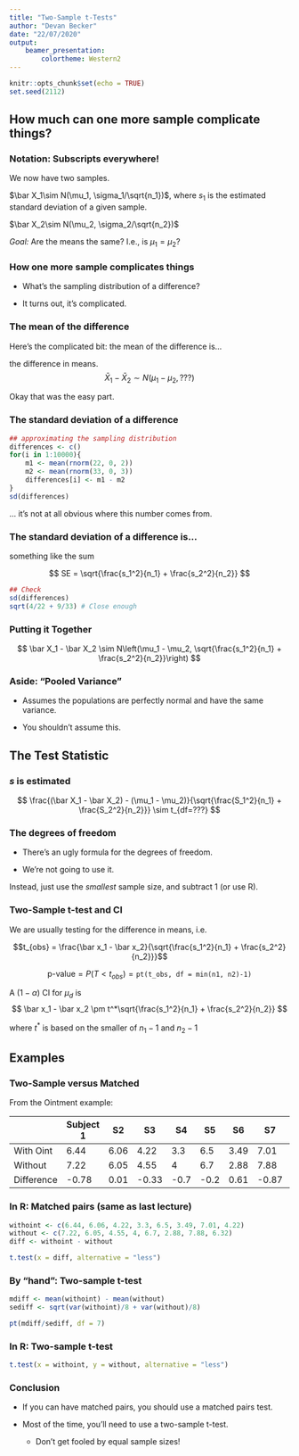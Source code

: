 ---
title: "Two-Sample t-Tests"
author: "Devan Becker"
date: "22/07/2020"
output: 
    beamer_presentation:
        colortheme: Western2
---

```{r setup, include=FALSE}
knitr::opts_chunk$set(echo = TRUE)
set.seed(2112)
```

## How much can one more sample complicate things?

### Notation: Subscripts everywhere!

We now have two samples.

$\bar X_1\sim N(\mu_1, \sigma_1/\sqrt{n_1})$, where $s_1$ is the estimated standard deviation of a given sample.

$\bar X_2\sim N(\mu_2, \sigma_2/\sqrt{n_2})$ \pause

\quad

*Goal:* Are the means the same? I.e., is $\mu_1 = \mu_2$?

### How one more sample complicates things

- What's the sampling distribution of a difference?\newline\pause

- It turns out, it's complicated.\newline



### The mean of the difference

Here's the complicated bit: the mean of the difference is...\pause

the difference in means.
$$
\bar X_1 - \bar X_2 \sim N(\mu_1 - \mu_2, ???)
$$
\pause

Okay that was the easy part.



### The standard deviation of a difference {.t}

```{r}
## approximating the sampling distribution
differences <- c()
for(i in 1:10000){
    m1 <- mean(rnorm(22, 0, 2))
    m2 <- mean(rnorm(33, 0, 3))
    differences[i] <- m1 - m2
}
sd(differences)
```

... it's not at all obvious where this number comes from.


### The standard deviation of a difference is...

something like the sum\pause


$$
SE = \sqrt{\frac{s_1^2}{n_1} + \frac{s_2^2}{n_2}}
$$
\pause

```{r}
## Check
sd(differences)
sqrt(4/22 + 9/33) # Close enough
```


### Putting it Together

$$
\bar X_1 - \bar X_2 \sim N\left(\mu_1 - \mu_2, \sqrt{\frac{s_1^2}{n_1} + \frac{s_2^2}{n_2}}\right)
$$

### Aside: "Pooled Variance"

- Assumes the populations are perfectly normal and have the same variance.\pause

- You shouldn't assume this.

## The Test Statistic

### $s$ is estimated

$$
\frac{(\bar X_1 - \bar X_2) - (\mu_1 - \mu_2)}{\sqrt{\frac{S_1^2}{n_1} + \frac{S_2^2}{n_2}}} \sim t_{df=???}
$$


### The degrees of freedom

- There's an ugly formula for the degrees of freedom. \newline\pause

- We're not going to use it.\pause

\quad

Instead, just use the *smallest* sample size, and subtract 1 (or use R).

### Two-Sample t-test and CI

We are usually testing for the difference in means, i.e.
\begin{align*}
H_0: \mu_1 = \mu_2 &\Leftrightarrow H_0:\mu_1 - \mu_2 = \mu_d = 0\\
H_0: \mu_1 < \mu_2 &\Leftrightarrow H_0:\mu_1 - \mu_2 = \mu_d < 0\\
\end{align*}\vspace{-15mm}

$$t_{obs} = \frac{\bar x_1 - \bar x_2}{\sqrt{\frac{s_1^2}{n_1} + \frac{s_2^2}{n_2}}}$$\vspace{-12mm}

$$
\text{p-value} = P(T < t_{obs}) = \texttt{pt(t\_obs, df = min(n1, n2)-1)}
$$

A $(1-\alpha)$ CI for $\mu_d$ is
$$
\bar x_1 - \bar x_2 \pm t^*\sqrt{\frac{s_1^2}{n_1} + \frac{s_2^2}{n_2}}
$$

where $t^*$ is based on the smaller of $n_1 - 1$ and $n_2 - 1$


## Examples

### Two-Sample versus Matched

From the Ointment example:

|   | Subject 1    | S2   | S3   | S4  | S5  | S6   | S7   | S8   |
|---|--------------|------|------|-----|-----|------|------|------|
| With Oint | 6.44 | 6.06 | 4.22 | 3.3 | 6.5 | 3.49 | 7.01 | 4.22 |
| Without   | 7.22 | 6.05 | 4.55 | 4   | 6.7 | 2.88 | 7.88 | 6.32 |
| Difference| -0.78 | 0.01|-0.33|-0.7| -0.2 | 0.61 | -0.87 | -2.1 |


### In R: Matched pairs (same as last lecture)

```{r}
withoint <- c(6.44, 6.06, 4.22, 3.3, 6.5, 3.49, 7.01, 4.22)
without <- c(7.22, 6.05, 4.55, 4, 6.7, 2.88, 7.88, 6.32)
diff <- withoint - without

t.test(x = diff, alternative = "less")
```


### By "hand": Two-sample t-test

```{r}
mdiff <- mean(withoint) - mean(without)
sediff <- sqrt(var(withoint)/8 + var(without)/8)

pt(mdiff/sediff, df = 7)
```


### In R: Two-sample t-test

```{r}
t.test(x = withoint, y = without, alternative = "less")
```

### Conclusion

- If you can have matched pairs, you should use a matched pairs test.\pause

- Most of the time, you'll need to use a two-sample t-test.
    - Don't get fooled by equal sample sizes!












